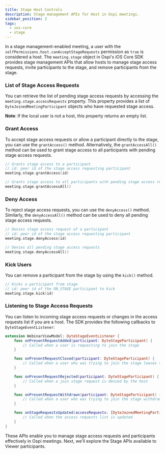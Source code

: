 ```yaml
---
title: Stage Host Controls
description: Stage management APIs for Host in Ospi meetings.
sidebar_position: 2
tags:
  - ios-core
  - stage
---
```


In a stage management-enabled meeting, a user with the `selfPermissions.host.canAcceptStageRequests` permission as `true` is
considered a host. The `meeting.stage` object in Ospi's iOS Core SDK provides stage management APIs that allow hosts to
manage stage access requests, invite participants to the stage, and remove participants from the stage.

### List of Stage Access Requests

You can retrieve the list of pending stage access requests by accessing the `meeting.stage.accessRequests` property. This property
provides a list of `DyteJoinedMeetingParticipant` objects who have requested stage access.

**Note**: If the local user is not a host, this property returns an empty list.

### Grant Access

To accept stage access requests or allow a participant directly to the stage, you can use the `grantAccess()` method.
Alternatively, the `grantAccessAll()` method can be used to grant stage access to all participants with pending stage access requests.

```swift
// Grants stage access to a participant
// id: peer id of the stage access requesting participant
meeting.stage.grantAccess(id)

// Grants stage access to all participants with pending stage access requests
meeting.stage.grantAccessAll()
```

### Deny Access

To reject stage access requests, you can use the `denyAccess()` method. Similarly, the `denyAccessAll()` method can be used to
deny all pending stage access requests.

```swift
// Denies stage access request of a participant
// id: peer id of the stage access requesting participant
meeting.stage.denyAccess(id)

// Denies all pending stage access requests
meeting.stage.denyAccessAll()
```

### Kick Users

You can remove a participant from the stage by using the `kick()` method.

```swift
// Kicks a participant from stage
// id: peer id of the ON_STAGE participant to kick
meeting.stage.kick(id)
```

### Listening to Stage Access Requests

You can listen to incoming stage access requests or changes in the access requests list if you are a host. The SDK provides the
following callbacks to `DyteStageEventListener`:

```swift
extension WebinarViewModel: DyteStageEventListener {
    func onPresentRequestAdded(participant: DyteStageParticipant) {
        // Called when a user is requesting to join the stage
    }

    func onPresentRequestClosed(participant: DyteStageParticipant) {
        // Called when a user who was trying to join the stage leaves the call
    }

    func onPresentRequestRejected(participant: DyteStageParticipant) {
        // Called when a join stage request is denied by the host
    }

    func onPresentRequestWithdrawn(participant: DyteStageParticipant) {
        // Called when a user who was trying to join the stage withdraws their request to join
    }

    func onStageRequestsUpdated(accessRequests: [DyteJoinedMeetingParticipant]) {
        // Called when the access requests list is updated
    }
}
```

These APIs enable you to manage stage access requests and participants effectively in Ospi meetings. Next, we'll explore the
Stage APIs available to Viewer participants.
